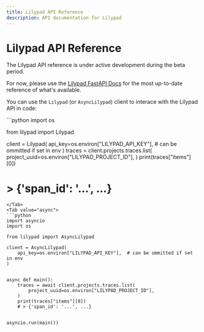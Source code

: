 ```yaml
---
title: Lilypad API Reference
description: API documentation for Lilypad
---
```


# Lilypad API Reference

<Warning>
  The Lilypad API reference is under active development during the beta period.

  For now, please use the [Lilypad FastAPI Docs](https://lilypad-api.mirascope.com/v0/docs) for the most up-to-date reference of what's available.
</Warning>



You can use the `Lilypad` (or `AsyncLilypad`) client to interace with the Lilypad API in code:

<TabbedSection>
<Tab value="sync">
```python
import os

from lilypad import Lilypad

client = Lilypad(
    api_key=os.environ["LILYPAD_API_KEY"],  # can be ommitted if set in env
)
traces = client.projects.traces.list(
    project_uuid=os.environ["LILYPAD_PROJECT_ID"],
)
print(traces["items"][0])
# > {'span_id': '...', ...}
```
</Tab>
<Tab value="async">
```python
import asyncio
import os

from lilypad import AsyncLilypad

client = AsyncLilypad(
    api_key=os.environ["LILYPAD_API_KEY"],  # can be ommitted if set in env
)


async def main():
    traces = await client.projects.traces.list(
        project_uuid=os.environ["LILYPAD_PROJECT_ID"],
    )
    print(traces["items"][0])
    # > {'span_id': '...', ...}


asyncio.run(main())
```
</Tab>
</TabbedSection>